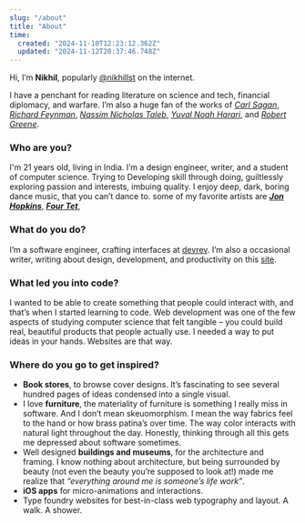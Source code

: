 ```yaml
---
slug: "/about"
title: "About"
time:
  created: "2024-11-10T12:23:12.362Z"
  updated: "2024-11-12T20:37:46.748Z"
---
```

Hi, I’m __Nikhil__, popularly [@nikhillst](https://twitter.com/nikhillst) on the internet. 

I have a penchant for reading literature on science and tech, financial diplomacy, and warfare. 
I’m also a huge fan of the works of [*Carl Sagan*](https://en.wikipedia.org/wiki/Carl_Sagan), [*Richard Feynman*](https://en.wikipedia.org/wiki/Richard_Feynman "Richard Feynman"), [*Nassim Nicholas Taleb*](https://en.wikipedia.org/wiki/Nassim_Nicholas_Taleb "Nassim Nicholas Taleb"), [*Yuval Noah Harari*](https://en.wikipedia.org/wiki/Yuval_Noah_Harari "Yuval Noah Harari"), and [*Robert Greene*](https://en.wikipedia.org/wiki/Robert_Greene_(American_author) "Robert Greene").

### Who are you?
I'm 21 years old, living in India. I’m a design engineer, writer, and a student of computer science. 
Trying to Developing skill through doing, guiltlessly exploring passion and interests, imbuing quality. 
I enjoy deep, dark, boring dance music, that you can’t dance to. some of my favorite artists are [__*Jon Hopkins*__](https://en.wikipedia.org/wiki/Jon_Hopkins "Jon Hopkins"), [__*Four Tet*__](https://en.wikipedia.org/wiki/Four_Tet "Four Tet"),


### What do you do?
I’m a software engineer, crafting interfaces at [devrev](https://devrev.ai).
I’m also a occasional writer, writing about design, development, and productivity on this [site](/).

### What led you into code?
I wanted to be able to create something that people could interact with, and that’s when I started learning to code. 
Web development was one of the few aspects of studying computer science that felt tangible – you could build real, beautiful products that people actually use. 
I needed a way to put ideas in your hands. Websites are that way.

### Where do you go to get inspired?
- __Book stores__, to browse cover designs. 
It’s fascinating to see several hundred pages of ideas condensed into a single visual. 
- I love __furniture__, the materiality of furniture is something I really miss in software. And I don’t mean skeuomorphism. 
I mean the way fabrics feel to the hand or how brass patina’s over time. The way color interacts with natural light throughout the day. 
Honestly, thinking through all this gets me depressed about software sometimes. 
- Well designed __buildings and museums__, for the architecture and framing. 
I know nothing about architecture, but being surrounded by beauty (not even the beauty you’re supposed to look at!) made me realize that *“everything around me is someone’s life work”*. 
- __iOS apps__ for micro-animations and interactions. 
- Type foundry websites for best-in-class web typography and layout. A walk. A shower.


